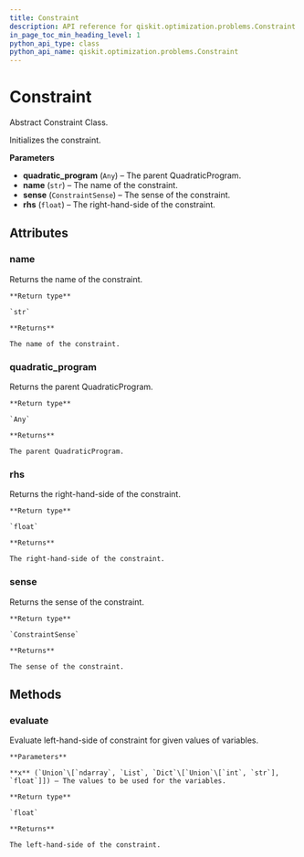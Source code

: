 ```yaml
---
title: Constraint
description: API reference for qiskit.optimization.problems.Constraint
in_page_toc_min_heading_level: 1
python_api_type: class
python_api_name: qiskit.optimization.problems.Constraint
---
```


# Constraint

<Class id="qiskit.optimization.problems.Constraint" isDedicatedPage={true} github="https://github.com/qiskit-community/qiskit-aqua/tree/stable/0.7/qiskit/optimization/problems/constraint.py" signature="Constraint(quadratic_program, name, sense, rhs)" modifiers="class">
  Abstract Constraint Class.

  Initializes the constraint.

  **Parameters**

  *   **quadratic\_program** (`Any`) – The parent QuadraticProgram.
  *   **name** (`str`) – The name of the constraint.
  *   **sense** (`ConstraintSense`) – The sense of the constraint.
  *   **rhs** (`float`) – The right-hand-side of the constraint.

  ## Attributes

  <span id="constraint-name" />

  ### name

  <Attribute id="qiskit.optimization.problems.Constraint.name" attributeTypeHint="str">
    Returns the name of the constraint.

    **Return type**

    `str`

    **Returns**

    The name of the constraint.
  </Attribute>

  <span id="constraint-quadratic-program" />

  ### quadratic\_program

  <Attribute id="qiskit.optimization.problems.Constraint.quadratic_program" attributeTypeHint="Any">
    Returns the parent QuadraticProgram.

    **Return type**

    `Any`

    **Returns**

    The parent QuadraticProgram.
  </Attribute>

  <span id="constraint-rhs" />

  ### rhs

  <Attribute id="qiskit.optimization.problems.Constraint.rhs" attributeTypeHint="float">
    Returns the right-hand-side of the constraint.

    **Return type**

    `float`

    **Returns**

    The right-hand-side of the constraint.
  </Attribute>

  <span id="constraint-sense" />

  ### sense

  <Attribute id="qiskit.optimization.problems.Constraint.sense" attributeTypeHint="qiskit.optimization.problems.constraint.ConstraintSense">
    Returns the sense of the constraint.

    **Return type**

    `ConstraintSense`

    **Returns**

    The sense of the constraint.
  </Attribute>

  ## Methods

  <span id="constraint-evaluate" />

  ### evaluate

  <Function id="qiskit.optimization.problems.Constraint.evaluate" signature="Constraint.evaluate(x)" modifiers="abstract">
    Evaluate left-hand-side of constraint for given values of variables.

    **Parameters**

    **x** (`Union`\[`ndarray`, `List`, `Dict`\[`Union`\[`int`, `str`], `float`]]) – The values to be used for the variables.

    **Return type**

    `float`

    **Returns**

    The left-hand-side of the constraint.
  </Function>
</Class>


